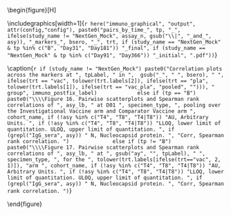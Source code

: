\begin{figure}[H]
\center

\includegraphics[width=1\textwidth]{`r here("immuno_graphical", "output", attr(config,"config"), paste0("pairs_by_time_", tp, "_", ifelse(study_name != "NextGen_Mock", assay_n, gsub("\\|", "_and_", asy)), "_markers_", bsero, "_", trt, if (study_name == "NextGen_Mock" & tp %in% c("B", "Day31", "Day181")) "_final", if (study_name == "NextGen_Mock" & tp %in% c("Day91", "Day366")) "_initial", ".pdf"))`}

\caption{`r if (study_name != "NextGen_Mock") paste0("Correlation plots across the markers at ", tpLabel, " in ",  gsub("_", " ", bsero), " ", ifelse(trt == "vac", tolower(trt.labels[2]), ifelse(trt == "pla", tolower(trt.labels[1]), ifelse(trt == "vac_pla", "pooled", ""))), " group", immuno_postfix_label)             else if (tp == "B") paste0("\\\\Figure 16. Pairwise scatterplots and Spearman rank correlations of ", asy_lb, " at D01 ", specimen_type, ", pooling over the Investigational Vaccine arm and Comparator Vaccine arm ", cohort_name, if (!asy %in% c("T4", "T8", "T4|T8")) "AU, Arbitrary Units. ", if (!asy %in% c("T4", "T8", "T4|T8")) "LLOQ, lower limit of quantitation. ULOQ, upper limit of quantitation. ", if (grepl("IgG_sera", asy)) " N, Nucleocapsid protein. ", "Corr, Spearman rank correlation. ")              else if (tp != "B") paste0("\\\\Figure 17. Pairwise scatterplots and Spearman rank correlations of ", asy_lb, " at ", gsub("ay", "", tpLabel), " ", specimen_type, ", for the ", tolower(trt.labels[ifelse(trt=="vac", 2, 1)]), "arm ", cohort_name, if (!asy %in% c("T4", "T8", "T4|T8")) "AU, Arbitrary Units. ", if (!asy %in% c("T4", "T8", "T4|T8")) "LLOQ, lower limit of quantitation. ULOQ, upper limit of quantitation. ", if (grepl("IgG_sera", asy)) " N, Nucleocapsid protein. ", "Corr, Spearman rank correlation. ")`}

\end{figure}

\hphantom{Random text to appease the latex god}
